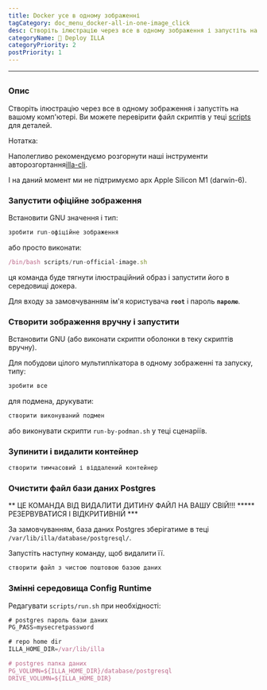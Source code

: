 ```yaml
---
title: Docker усе в одному зображенні
tagCategory: doc_menu_docker-all-in-one-image_click
desc: Створіть ілюстрацію через все в одному зображення і запустіть на вашому комп'ютері.
categoryName: 👷 Deploy ILLA
categoryPriority: 2
postPriority: 1
---
```


* * *

## <h2 hidden>Docker all-in-one Image</h2>

### Опис

Створіть ілюстрацію через все в одному зображення і запустіть на вашому комп'ютері. Ви можете перевірити файл скриптів у теці [scripts](https://github.com/illacloud/deploy-illa-manually/blob/main/docker/scripts) для деталей.

Нотатка:

Наполегливо рекомендуємо розгорнути наші інструменти авторозгортання[illa-cli](https://github.com/illacloud/illa).

І на даний момент ми не підтримуємо арх Apple Silicon M1 (darwin-6).

### Запустити офіційне зображення

Встановити GNU значення і тип:

```jsx
зробити run-офіційне зображення
```

або просто виконати:

```jsx
/bin/bash scripts/run-official-image.sh
```

ця команда буде тягнути ілюстраційний образ і запустити його в середовищі докера.

Для входу за замовчуванням ім'я користувача **`root`** і пароль **`паролю`**.

### Створити зображення вручну і запустити

Встановити GNU (або виконати скрипти оболонки в теку скриптів вручну).

Для побудови цілого мультиплікатора в одному зображенні та запуску, типу:

```jsx
зробити все
```

для подмена, друкувати:

```jsx
створити виконуваний подмен
```

або виконувати скрипти `run-by-podman.sh` у теці сценаріїв.

### Зупинити і видалити контейнер

```jsx
створити тимчасовий і віддалений контейнер
```

### Очистити файл бази даних Postgres

** ЦЕ КОМАНДА ВІД ВИДАЛИТИ ДИТИНУ ФАЙЛ НА ВАШУ СВІЙ!!! \*\*\*** РЕЗЕРВУВАТИСЯ І ВІДКРИТИВНІЙ \*\*\*

За замовчуванням, база даних Postgres зберігатиме в теці `/var/lib/illa/database/postgresql/`.

Запустіть наступну команду, щоб видалити її.

```jsx
створити файл з чистою поштовою базою даних
```

### Змінні середовища Config Runtime

Редагувати `scripts/run.sh` при необхідності:

```jsx
# postgres пароль бази даних
PG_PASS=mysecretpassword

# repo home dir
ILLA_HOME_DIR=/var/lib/illa

# postgres папка даних
PG_VOLUMN=${ILLA_HOME_DIR}/database/postgresql
DRIVE_VOLUMN=${ILLA_HOME_DIR}
```
